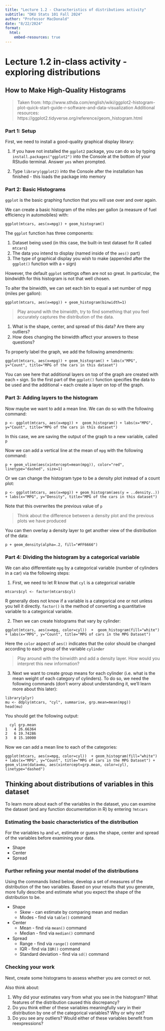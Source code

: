 ```yaml
---
title: "Lecture 1.2 - Characteristics of distributions activity"
subtitle: "DKU Stats 101 Fall 2024"
author: "Professor MacDonald"
date: "8/22/2024"
format: 
  html:
    embed-resources: true
---
```


# Lecture 1.2 in-class activity - exploring distributions

## How to Make High-Quality Histograms

> Taken from: http://www.sthda.com/english/wiki/ggplot2-histogram-plot-quick-start-guide-r-software-and-data-visualization
> Additional resources: https://ggplot2.tidyverse.org/reference/geom_histogram.html

### Part 1: Setup

First, we need to install a good-quality graphical display library:

1.	If you have not installed the `ggplot2` package, you can do so by typing `install.packages("ggplot2")` into the Console at the bottom of your RStudio terminal. Answer `yes` when prompted.
 
2.	Type `library(ggplot2)` into the Console after the installation has finished - this loads the package into memory

### Part 2: Basic Histograms

`ggplot` is the basic graphing function that you will use over and over again. 

We can create a basic histogram of the miles per gallon (a measure of fuel efficiency in automobiles) with:

`ggplot(mtcars, aes(x=mpg)) + geom_histogram()`

The `ggplot` function has three components:

1. Dataset being used (in this case, the built-in test dataset for R called `mtcars`)
2. The data you intend to display (named inside of the `aes()` part)
3. The type of graphical display you wish to make (appended after the `ggplot()` function with a `+` sign)

However, the default `ggplot` settings often are not so great. In particular, the bindwidth for this histogram is not that well chosen.

To alter the binwidth, we can set each bin to equal a set number of mpg (miles per gallon):

`ggplot(mtcars, aes(x=mpg)) + geom_histogram(binwidth=1)`

> Play around with the binwidth, try to find something that you feel accurately captures the distribution of the data. 

1. What is the shape, center, and spread of this data? Are there any outliers?
2. How does changing the binwidth affect your answers to these questions?

To properly label the graph, we add the following amendments:

`ggplot(mtcars, aes(x=mpg)) + geom_histogram() + labs(x"MPG", y="Count", title="MPG of the cars in this dataset")`

You can see here that additional layers on top of the graph are created with each `+` sign. So the first part of the `ggplot()` function specifies the data to be used and the additional `+` each create a layer on top of the graph.

### Part 3: Adding layers to the histogram

Now maybe we want to add a mean line. We can do so with the following command:

`p <- ggplot(mtcars, aes(x=mpg)) +  geom_histogram() + labs(x="MPG", y="Count", title="MPG of the cars in this dataset")`

In this case, we are saving the output of the graph to a new variable, called `p`

Now we can add a vertical line at the mean of `mpg` with the following command:

`p + geom_vline(aes(xintercept=mean(mpg)), color="red", linetype="dashed", size=1)`

Or we can change the histogram type to be a density plot instead of a count plot:

`p <- ggplot(mtcars, aes(x=mpg)) + geom_histogram(aes(y = ..density..)) + labs(x="MPG", y="Density", title="MPG of the cars in this dataset")`

Note that this overwrites the previous value of `p`

> Think about the difference between a density plot and the previous plots we have produced

You can then overlay a density layer to get another view of the distribution of the data:

`p + geom_density(alpha=.2, fill="#FF6666")`

### Part 4: Dividing the histogram by a categorical variable

We can also differentiate `mpg` by a categorical variable (number of cylinders in a car) via the following steps:

1. First, we need to let R know that `cyl` is a categorical variable

`mtcars$cyl <- factor(mtcars$cyl)`

R generally does not know if a variable is a categorical one or not unless you tell it directly. `factor()` is the method of converting a quantitative variable to a categorical variable.

2. Then we can create histograms that vary by cylinder:

`ggplot(mtcars, aes(x=mpg, color=cyl))  +  geom_histogram(fill="white") + labs(x="MPG", y="Count", title="MPG of cars in the MPG Dataset")`

Here the `color` aspect of `aes()` indicates that the color should be changed according to each group of the variable `cylinder`

> Play around with the binwidth and add a density layer. How would you interpret this new information? 

3.	Next we want to create group means for each cylinder (i.e. what is the mean weight of each category of cylinders). To do so, we need the following commands (don't worry about understanding it, we'll learn more about this later):

```
library(plyr)
mu <- ddply(mtcars, "cyl", summarise, grp.mean=mean(mpg))
head(mu)
```

You should get the following output:

```
  cyl grp.mean
1   4 26.66364
2   6 19.74286
3   8 15.10000
```

Now we can add a mean line to each of the categories: 

`ggplot(mtcars, aes(x=mpg, color=cyl))  + geom_histogram(fill="white") + labs(x="MPG", y="Count", title="MPG of cars in the MPG Dataset") + geom_vline(data=mu, aes(xintercept=grp.mean, color=cyl), linetype="dashed")`
 
##  Thinking about distributions of variables in this dataset

To learn more about each of the variables in the dataset, you can examine the dataset (and any function documentation in R) by entering `?mtcars`

### Estimating the basic characteristics of the distribution

For the variables `hp` and `wt`, estimate or guess the shape, center and spread of the variables before examining your data. 

-   Shape
-   Center
-   Spread

### Further refining your mental model of the distributions

Using the commands listed below, develop a set of measures of the distribution of the two variables. Based on your results that you generate, more fully describe and estimate what you expect the shape of the distribution to be.

-   Shape
    -   Skew - can estimate by comparing mean and median
    -   Modes - find via `table()` command
-   Center
    -   Mean - find via `mean()` command
    -   Median - find via `median()` command 
-   Spread
    -   Range - find via `range()` command
    -   IQR - find via `IQR()` command
    -   Standard deviation - find via `sd()` command

### Checking your work

Next, create some histograms to assess whether you are correct or not. 

Also think about:

1. Why did your estimates vary from what you see in the histogram? What features of the distribution caused this discrepancy?
2. Do you think either of these variables meaningfully vary in their distribution by one of the categorical variables? Why or why not?
3. Do you see any outliers? Would either of these variables benefit from reexpressions?
